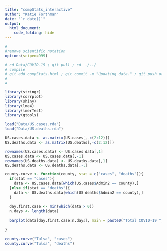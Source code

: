 ```yaml
---
title: "compStats_interactive"
author: "Katie Forthman"
date: "`r date()`"
output: 
  html_document:
    code_folding: hide
---
```


```r
#
#remove scientific notation
options(scipen=999)
```

```r
# cd Data/COVID-19 ; git pull ; cd ../../
# compile
# git add compStats.html ; git commit -m "Updating data." ; git push origin master
# 
# 
```

```r
library(stringr)
library(corrplot)
library(shiny)
library(lme4)
library(lmerTest)
library(gtools)
```

```r

load("Data/US.cases.rda")
load("Data/US.deaths.rda")

```

```r
US.cases.data <- as.matrix(US.cases[,-c(2:12)])
US.deaths.data <- as.matrix(US.deaths[,-c(2:12)])

rownames(US.cases.data) <- US.cases.data[,1]
US.cases.data <- US.cases.data[,-1]
rownames(US.deaths.data) <- US.deaths.data[,1]
US.deaths.data <- US.deaths.data[,-1]

county.curve <- function(county, stat = c("cases", "deaths")){
  if(stat == "cases"){
    data <- US.cases.data[which(US.cases$Admin2 == county),]
  }else if(stat == "deaths"){
    data <- US.deaths.data[which(US.deaths$Admin2 == county),]
  }
  
  day.first.case <- min(which(data > 0))
  n.days <- length(data)
  
  barplot(data[day.first.case:n.days], main = paste0("Total COVID-19 ", stat," by date in ", county), log = "y", las = 2, cex.axis = 1, cex.names = 0.5, border = F)
  
}

county.curve("Tulsa", "cases")
county.curve("Tulsa", "deaths")
```
